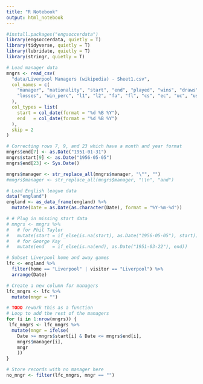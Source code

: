```yaml
---
title: "R Notebook"
output: html_notebook
---
```


```r
#install.packages("engsoccerdata")
library(engsoccerdata, quietly = T)
library(tidyverse, quietly = T)
library(lubridate, quietly = T)
library(stringr, quietly = T)
```

```r
# Load manager data
mngrs <- read_csv(
  "data/Liverpool Managers (wikipedia) - Sheet1.csv", 
  col_names = c(
    "manager", "nationality", "start", "end", "played", "wins", "draws", 
    "losses", "win_perc", "l1", "l2", "fa", "fl", "cs", "ec", "uc", "us", "notes"
  ), 
  col_types = list(
    start = col_date(format = "%d %B %Y"), 
    end   = col_date(format = "%d %B %Y")
  ), 
  skip = 2
)

# Correcting rows 7, 9, and 23 which have a month and year format
mngrs$end[7] <- as.Date("1951-01-31")
mngrs$start[9] <- as.Date("1956-05-05")
mngrs$end[23] <- Sys.Date()

mngrs$manager <- str_replace_all(mngrs$manager, "\"", "")
#mngrs$manager <- str_replace_all(mngrs$manager, "\\n", "and")

# Load English league data
data("england")
england <- as_data_frame(england) %>%
  mutate(Date = as.Date(as.character(Date), format = "%Y-%m-%d"))
```

```r
# # Plug in missing start data
# mngrs <- mngrs %>%
#   # for Phil Taylor
#   mutate(start = if_else(is.na(start), as.Date("1956-05-05"), start)) %>% 
#   # for George Kay
#   mutate(end   = if_else(is.na(end), as.Date("1951-03-22"), end))

# Subset Liverpool home and away games
lfc <- england %>%
  filter(home == "Liverpool" | visitor == "Liverpool") %>%
  arrange(Date)

# Create a new column for managers
lfc_mngrs <- lfc %>%
  mutate(mngr = "")

# TODO rework this as a function
# Loop to add the rest of the managers
for (i in 1:nrow(mngrs)) {
 lfc_mngrs <- lfc_mngrs %>% 
  mutate(mngr = ifelse(
    Date >= mngrs$start[i] & Date <= mngrs$end[i], 
    mngrs$manager[i], 
    mngr
    ))
}
```

```r
# Store records with no manager here
no_mngr <- filter(lfc_mngrs, mngr == "")
```